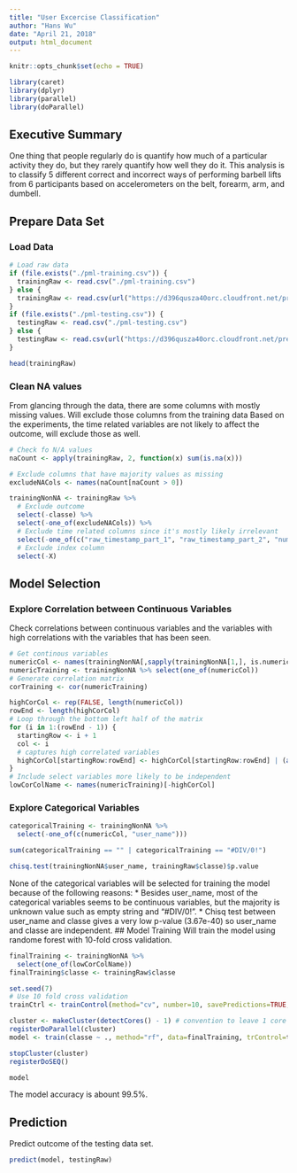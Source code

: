 ```yaml
---
title: "User Excercise Classification"
author: "Hans Wu"
date: "April 21, 2018"
output: html_document
---
```


```r
knitr::opts_chunk$set(echo = TRUE)

library(caret)
library(dplyr)
library(parallel)
library(doParallel)
```

## Executive Summary

One thing that people regularly do is quantify how much of a particular activity they do, but they rarely quantify how well they do it. This analysis is to classify 5 different correct and incorrect ways of performing barbell lifts from 6 participants based on accelerometers on the belt, forearm, arm, and dumbell.

## Prepare Data Set

### Load Data
```r
# Load raw data
if (file.exists("./pml-training.csv")) {
  trainingRaw <- read.csv("./pml-training.csv")
} else {
  trainingRaw <- read.csv(url("https://d396qusza40orc.cloudfront.net/predmachlearn/pml-training.csv"))
}
if (file.exists("./pml-testing.csv")) {
  testingRaw <- read.csv("./pml-testing.csv")
} else {
  testingRaw <- read.csv(url("https://d396qusza40orc.cloudfront.net/predmachlearn/pml-testing.csv"))
}

head(trainingRaw)
```

### Clean NA values
From glancing through the data, there are some columns with mostly missing values. Will exclude those columns from the training data
Based on the experiments, the time related variables are not likely to affect the outcome, will exclude those as well.
```r
# Check fo N/A values
naCount <- apply(trainingRaw, 2, function(x) sum(is.na(x)))

# Exclude columns that have majority values as missing
excludeNACols <- names(naCount[naCount > 0])

trainingNonNA <- trainingRaw %>%
  # Exclude outcome
  select(-classe) %>%
  select(-one_of(excludeNACols)) %>%
  # Exclude time related columns since it's mostly likely irrelevant
  select(-one_of(c("raw_timestamp_part_1", "raw_timestamp_part_2", "num_window", "new_window", "cvtd_timestamp"))) %>%
  # Exclude index column
  select(-X)
```

## Model Selection
### Explore Correlation between Continuous Variables
Check correlations between continuous variables and the variables with high correlations with the variables that has been seen.
```r
# Get continous variables
numericCol <- names(trainingNonNA[,sapply(trainingNonNA[1,], is.numeric)])
numericTraining <- trainingNonNA %>% select(one_of(numericCol))
# Generate correlation matrix
corTraining <- cor(numericTraining)

highCorCol <- rep(FALSE, length(numericCol))
rowEnd <- length(highCorCol)
# Loop through the bottom left half of the matrix
for (i in 1:(rowEnd - 1)) {
  startingRow <- i + 1
  col <- i
  # captures high correlated variables
  highCorCol[startingRow:rowEnd] <- highCorCol[startingRow:rowEnd] | (abs(corTraining[startingRow:rowEnd,col]) >= 0.75)
}
# Include select variables more likely to be independent
lowCorColName <- names(numericTraining)[-highCorCol]
```

### Explore Categorical Variables
```r
categoricalTraining <- trainingNonNA %>%
  select(-one_of(c(numericCol, "user_name")))

sum(categoricalTraining == "" | categoricalTraining == "#DIV/0!")

chisq.test(trainingNonNA$user_name, trainingRaw$classe)$p.value
```
None of the categorical variables will be selected for training the model because of the following reasons:
* Besides user_name, most of the categorical variables seems to be continuous variables, but the majority is unknown value such as empty string and "#DIV/0!". 
* Chisq test between user_name and classe gives a very low p-value (3.67e-40) so user_name and classe are independent.
## Model Training
Will train the model using randome forest with 10-fold cross validation.
```r
finalTraining <- trainingNonNA %>%
  select(one_of(lowCorColName))
finalTraining$classe <- trainingRaw$classe

set.seed(7)
# Use 10 fold cross validation
trainCtrl <- trainControl(method="cv", number=10, savePredictions=TRUE, allowParallel = TRUE)

cluster <- makeCluster(detectCores() - 1) # convention to leave 1 core for OS
registerDoParallel(cluster)
model <- train(classe ~ ., method="rf", data=finalTraining, trControl=trainCtrl)

stopCluster(cluster)
registerDoSEQ()

model
```
The model accuracy is abount 99.5%.

## Prediction
Predict outcome of the testing data set.
```r
predict(model, testingRaw)
```